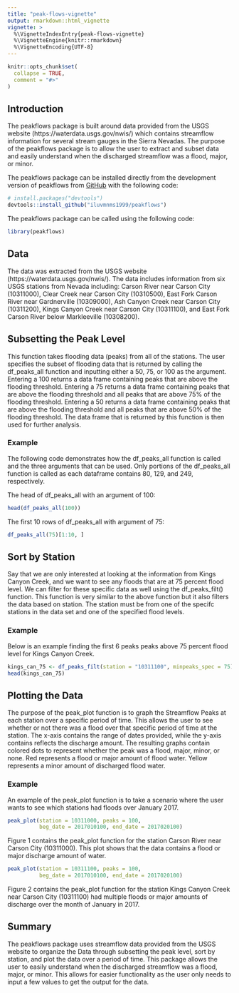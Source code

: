 ```yaml
---
title: "peak-flows-vignette"
output: rmarkdown::html_vignette
vignette: >
  %\VignetteIndexEntry{peak-flows-vignette}
  %\VignetteEngine{knitr::rmarkdown}
  %\VignetteEncoding{UTF-8}
---
```


```r
knitr::opts_chunk$set(
  collapse = TRUE,
  comment = "#>"
)
```

## Introduction
The peakflows package is built around data provided from the USGS website (https://waterdata.usgs.gov/nwis/) which contains streamflow information for several stream gauges in the Sierra Nevadas. The purpose of the peakflows package is to allow the user to extract and subset data and easily understand when the discharged streamflow was a flood, major, or minor.

The peakflows package can be installed directly from the development version of peakflows from [GitHub](https://github.com/) with the following code:

```r
# install.packages("devtools")
devtools::install_github("iluvmnms1999/peakflows")
```


The peakflows package can be called using the following code:

```r
library(peakflows)

```

## Data

The data was extracted from the USGS website (https://waterdata.usgs.gov/nwis/). The data includes information from six USGS stations from Nevada including: Carson River near Carson City (10311000), Clear Creek near Carson City (10310500), East Fork Carson River near Gardnerville (10309000), Ash Canyon Creek near Carson City (10311200), Kings Canyon Creek near Carson City (10311100), and East Fork Carson River below Markleeville (10308200).

## Subsetting the Peak Level
This function takes flooding data (peaks) from all of the stations. The user specifies the subset of flooding data that is returned by calling the df_peaks_all function and inputting either a 50, 75, or 100 as the argument. Entering a 100 returns a data frame containing peaks that are above the flooding threshold. Entering a 75 returns a data frame containing peaks that are above the flooding threshold and all peaks that are above 75% of the flooding threshold. Entering a 50 returns a data frame containing peaks that are above the flooding threshold and all peaks that are above 50% of the flooding threshold. The data frame that is returned by this function is then used for further analysis.

### Example
The following code demonstrates how the df_peaks_all function is called and the three arguments that can be used. Only portions of the df_peaks_all function is called as each dataframe contains 80, 129, and 249, respectively.

The head of df_peaks_all with an argument of 100:
```r
head(df_peaks_all(100))

```

The first 10 rows of df_peaks_all with argument of 75:
```r
df_peaks_all(75)[1:10, ]

```

## Sort by Station
Say that we are only interested at looking at the information from Kings Canyon Creek, and we want to see any floods that are at 75 percent flood level. We can filter for these specific data as well using the df_peaks_filt() function. This function is very similar to the above function but it also filters the data based on station. The station must be from one of the specifc stations in the data set and one of the specified flood levels.

### Example
Below is an example finding the first 6 peaks peaks above 75 percent flood level for Kings Canyon Creek.

```r
kings_can_75 <- df_peaks_filt(station = "10311100", minpeaks_spec = 75)
head(kings_can_75)

```

## Plotting the Data
The purpose of the peak_plot function is to graph the Streamflow Peaks at each station over a specific period of time. This allows the user to see whether or not there was a flood over that specific period of time at the station. The x-axis contains the range of dates provided, while the y-axis contains reflects the discharge amount. The resulting graphs contain colored dots to represent whether the peak was a flood, major, minor, or none. Red represents a flood or major amount of flood water. Yellow represents a minor amount of discharged flood water.

### Example
An example of the peak_plot function is to take a scenario where the user wants to see which stations had floods over January 2017.

```r
peak_plot(station = 10311000, peaks = 100,
          beg_date = 2017010100, end_date = 2017020100)
```

Figure 1 contains the peak_plot function for the station Carson River near Carson City (10311000). This plot shows that the data contains a flood or major discharge amount of water.

```r
peak_plot(station = 10311100, peaks = 100,
          beg_date = 2017010100, end_date = 2017020100)
```

Figure 2 contains the peak_plot function for the station Kings Canyon Creek near Carson City (10311100) had multiple floods or major amounts of discharge over the month of January in 2017.

## Summary

The peakflows package uses streamflow data provided from the USGS website to organize the Data through subsetting the peak level, sort by station, and plot the data over a period of time. This package allows the user to easily understand when the discharged streamflow was a flood, major, or minor. This allows for easier functionality as the user only needs to input a few values to get the output for the data.
